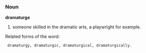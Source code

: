 ===Noun===
'''dramaturge'''

#someone skilled in the dramatic arts, a playwright for example.

Related forms of the word:
  dramaturgy, dramaturgic, dramaturgical, dramaturgically.